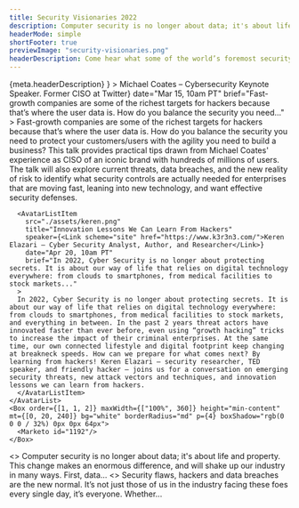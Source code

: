 ```yaml
---
title: Security Visionaries 2022
description: Computer security is no longer about data; it's about life and property.
headerMode: simple
shortFooter: true
previewImage: "security-visionaries.png"
headerDescription: Come hear what some of the world’s foremost security researchers, practitioners and thinkers see on the security horizon for 2022.
---
```


<Centrator>
  <Box 
    display="flex" 
    flexDirection={["column", "column", "row"]} 
    justifyContent={["flex-start", "flex-start", "space-between"]}
    alignItems={["center", "center", "flex-start"]}
  >
    <AvatarList
      order={[2, 2, 1]}
      maxWidth={["100%", "90%", "66%"]}
      title={meta.title}
      mt={[8, 6]}
      description={
        <Box as="p" mt={3} fontSize="text-xl" color="darkest">
          {meta.headerDescription}
        </Box>
      }
    >
      <AvatarListItem
        src="./assets/coates.png"
        title="Balancing Security and Agility While Scaling Your Company"
        speaker={<Link scheme="site" href="https://www.michaelcoates.co/">Michael Coates – Cybersecurity Keynote Speaker. Former CISO at Twitter</Link>}
        date="Mar 15, 10am PT"
        brief="Fast-growth companies are some of the richest targets for hackers because that’s where the user data is. How do you balance the security you need..."
      >
      Fast-growth companies are some of the richest targets for hackers because that’s where the user data is. How do you balance the security you need to protect your customers/users with the agility you need to build a business? This talk provides practical tips drawn from Michael Coates' experience as CISO of an iconic brand with hundreds of millions of users. The talk will also explore current threats, data breaches, and the new reality of risk to identify what security controls are actually needed for enterprises that are moving fast, leaning into new technology, and want effective security defenses.
      </AvatarListItem>

      <AvatarListItem
        src="./assets/keren.png"
        title="Innovation Lessons We Can Learn From Hackers"
        speaker={<Link scheme="site" href="https://www.k3r3n3.com/">Keren Elazari – Cyber Security Analyst, Author, and Researcher</Link>}
        date="Apr 20, 10am PT"
        brief="In 2022, Cyber Security is no longer about protecting secrets. It is about our way of life that relies on digital technology everywhere: from clouds to smartphones, from medical facilities to stock markets..."
      >
      In 2022, Cyber Security is no longer about protecting secrets. It is about our way of life that relies on digital technology everywhere: from clouds to smartphones, from medical facilities to stock markets, and everything in between. In the past 2 years threat actors have innovated faster than ever before, even using “growth hacking” tricks to increase the impact of their criminal enterprises. At the same time, our own connected lifestyle and digital footprint keep changing at breakneck speeds. How can we prepare for what comes next? By learning from hackers! Keren Elazari — security researcher, TED speaker, and friendly hacker — joins us for a conversation on emerging security threats, new attack vectors and techniques, and innovation lessons we can learn from hackers.
      </AvatarListItem>
    </AvatarList>
    <Box order={[1, 1, 2]} maxWidth={["100%", 360]} height="min-content" mt={[0, 20, 240]} bg="white" borderRadius="md" p={4} boxShadow="rgb(0 0 0 / 32%) 0px 0px 64px">
      <Marketo id="1192"/>
    </Box>
  </Box>
</Centrator>

<GridDisplay cardStyle="securityCard" title="Past Events" bigLeftHeading>
  <SecurityCard
    title="Securing a World of Physically Capable Computers"
    href="/resources/videos/bruce-schneier-securing-a-world-of-physically-capable-computers/"
    cardBG="podcast"
    src={bruceImage}
    speaker="Bruce Schneier"
    speakerDetails="Security Technologist &amp; Guru"
  >
    <>
      Computer security is no longer about data; it's about life and property.
      This change makes an enormous difference, and will shake up our industry
      in many ways. First, data...
    </>
  </SecurityCard>
  <SecurityCard
    title="Lessons From Billions of Breached Records"
    href="/resources/videos/troy-hunt-on-demand-lessons-from-billions-breached-records/"
    cardBG="podcast"
    src={troyImage}
    speaker="Troy Hunt"
    speakerDetails="Information Security Author &amp; Instructor at Pluralsight, Founder of Have I Been Pwned"
  >
    <>
      Security flaws, hackers and data breaches are the new normal. It’s not
      just those of us in the industry facing these foes every single day, it’s
      everyone. Whether...
    </>
  </SecurityCard>
</GridDisplay>
